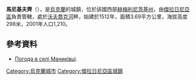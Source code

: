 {{coord|49|13|25|N|27|12|7|E|scale:100000|display=title}}

'''馬尼基夫齊'''（{{lang-uk|Маниківці}}），是[[烏克蘭|烏克蘭]]的城鎮，位於該國西部[[赫梅利尼茨基州|赫梅利尼茨基州]]，由[[傑拉日尼亞區|傑拉日尼亞區]]負責管轄，處於[[沃夫喬克河|沃夫喬克河]]畔，始建於1512年，面積3.69平方公里，海拔高度298米，2001年人口1,210。

==參考資料==
* [http://weather.in.ua/ua/hmel'nickaja/14920 Погода в селі Маниківці].

{{Ukraine-geo-stub}}
[[Category:烏克蘭城市|Category:烏克蘭城市]]
[[Category:傑拉日尼亞區城鎮|Category:傑拉日尼亞區城鎮]]